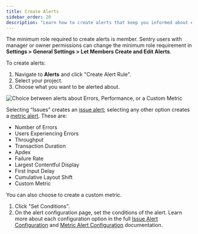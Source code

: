 ```yaml
---
title: Create Alerts
sidebar_order: 20
description: "Learn how to create alerts that keep you informed about errors and performance issues in your application."
---
```


<Note>

The minimum role required to create alerts is member. Sentry users with manager or owner permissions can change the minimum role requirement in **Settings > General Settings > Let Members Create and Edit Alerts**.

</Note>

To create alerts:
1. Navigate to **Alerts** and click "Create Alert Rule".
1. Select your project.
1. Choose what you want to be alerted about.

![Choice between alerts about Errors, Performance, or a Custom Metric](sentry-basics/guides/alerts-notifications/create-new-alert-rule.png)

Selecting “Issues” creates an [issue alert](alert-type-page); selecting any other option creates a [metric alert](alert-type-page). These are:
 - Number of Errors
 - Users Experiencing Errors
 - Throughput
 - Transaction Duration
 - Apdex
 - Failure Rate
 - Largest Contentful Display
 - First Input Delay
 - Cumulative Layout Shift
 - Custom Metric

You can also choose to create a custom metric.
1. Click "Set Conditions".
1. On the alert configuration page, set the conditions of the alert. Learn more about each configuration option in the full [Issue Alert Configuration](link) and [Metric Alert Configuration](link) documentation.
